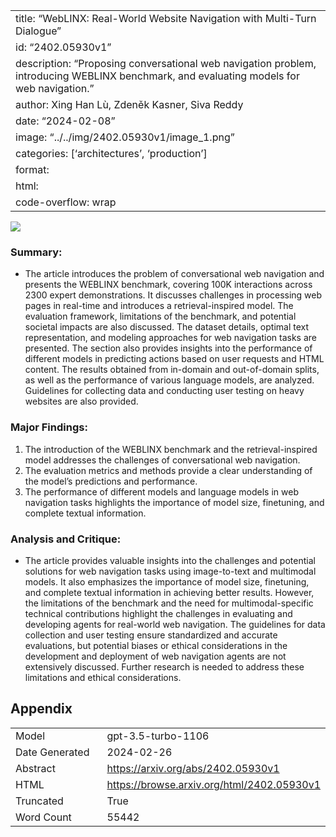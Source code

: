 
---
title: "WebLINX: Real-World Website Navigation with Multi-Turn Dialogue"
id: "2402.05930v1"
description: "Proposing conversational web navigation problem, introducing WEBLINX benchmark, and evaluating models for web navigation."
author: Xing Han Lù, Zdeněk Kasner, Siva Reddy
date: "2024-02-08"
image: "../../img/2402.05930v1/image_1.png"
categories: ['architectures', 'production']
format:
  html:
    code-overflow: wrap
---

![](../../img/2402.05930v1/image_1.png)

### Summary:
- The article introduces the problem of conversational web navigation and presents the WEBLINX benchmark, covering 100K interactions across 2300 expert demonstrations. It discusses challenges in processing web pages in real-time and introduces a retrieval-inspired model. The evaluation framework, limitations of the benchmark, and potential societal impacts are also discussed. The dataset details, optimal text representation, and modeling approaches for web navigation tasks are presented. The section also provides insights into the performance of different models in predicting actions based on user requests and HTML content. The results obtained from in-domain and out-of-domain splits, as well as the performance of various language models, are analyzed. Guidelines for collecting data and conducting user testing on heavy websites are also provided.

### Major Findings:
1. The introduction of the WEBLINX benchmark and the retrieval-inspired model addresses the challenges of conversational web navigation.
2. The evaluation metrics and methods provide a clear understanding of the model's predictions and performance.
3. The performance of different models and language models in web navigation tasks highlights the importance of model size, finetuning, and complete textual information.

### Analysis and Critique:
- The article provides valuable insights into the challenges and potential solutions for web navigation tasks using image-to-text and multimodal models. It also emphasizes the importance of model size, finetuning, and complete textual information in achieving better results. However, the limitations of the benchmark and the need for multimodal-specific technical contributions highlight the challenges in evaluating and developing agents for real-world web navigation. The guidelines for data collection and user testing ensure standardized and accurate evaluations, but potential biases or ethical considerations in the development and deployment of web navigation agents are not extensively discussed. Further research is needed to address these limitations and ethical considerations.

## Appendix

|          |          |
|----------|----------|
| Model     | gpt-3.5-turbo-1106       |
| Date Generated     | 2024-02-26       |
| Abstract | [https://arxiv.org/abs/2402.05930v1](https://arxiv.org/abs/2402.05930v1)        |
| HTML     | [https://browse.arxiv.org/html/2402.05930v1](https://browse.arxiv.org/html/2402.05930v1)       |
| Truncated       | True       |
| Word Count       | 55442       |